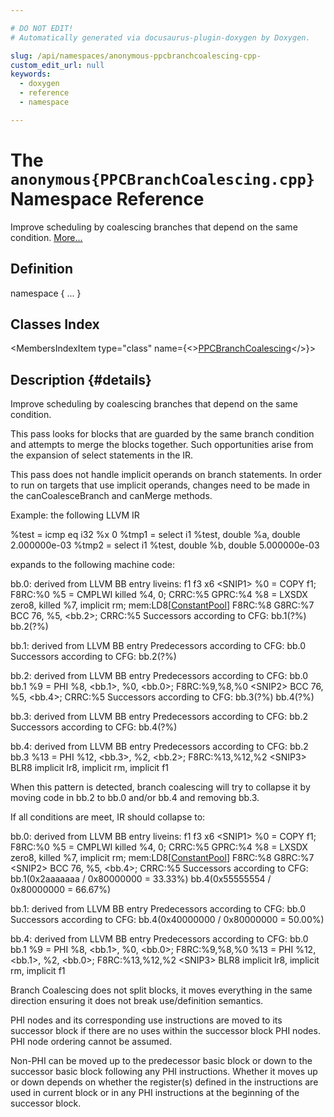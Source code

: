```yaml
---

# DO NOT EDIT!
# Automatically generated via docusaurus-plugin-doxygen by Doxygen.

slug: /api/namespaces/anonymous-ppcbranchcoalescing-cpp-
custom_edit_url: null
keywords:
  - doxygen
  - reference
  - namespace

---
```





# The `anonymous{PPCBranchCoalescing.cpp}` Namespace Reference

<DoxygenPage pluginConfig={pluginConfig}>

Improve scheduling by coalescing branches that depend on the same condition. <a href="#details">More...</a>

## Definition

<CodeBlock>namespace &#123; ... &#125;</CodeBlock>

## Classes Index

<MembersIndex>

<MembersIndexItem
  type="class"
  name={<><a href="/docs/api/classes/anonymous-namespace-ppcbranchcoalescing-cpp-/ppcbranchcoalescing">PPCBranchCoalescing</a></>}>
</MembersIndexItem>

</MembersIndex>

## Description {#details}

Improve scheduling by coalescing branches that depend on the same condition.

This pass looks for blocks that are guarded by the same branch condition and attempts to merge the blocks together. Such opportunities arise from the expansion of select statements in the IR.

This pass does not handle implicit operands on branch statements. In order to run on targets that use implicit operands, changes need to be made in the canCoalesceBranch and canMerge methods.

Example: the following LLVM IR 

<CodeBlock>
%test = icmp eq i32 %x 0
%tmp1 = select i1 %test, double %a, double 2.000000e-03
%tmp2 = select i1 %test, double %b, double 5.000000e-03
</CodeBlock>

expands to the following machine code:

bb.0: derived from LLVM BB entry liveins: f1 f3 x6 &lt;SNIP1&gt; %0 = COPY f1; F8RC:%0 %5 = CMPLWI killed %4, 0; CRRC:%5 GPRC:%4 %8 = LXSDX zero8, killed %7, implicit rm; mem:LD8&#91;<a href="/docs/api/classes/llvm/constantpool">ConstantPool</a>&#93; F8RC:%8 G8RC:%7 BCC 76, %5, &lt;bb.2&gt;; CRRC:%5 Successors according to CFG: bb.1(?%) bb.2(?%)

bb.1: derived from LLVM BB entry Predecessors according to CFG: bb.0 Successors according to CFG: bb.2(?%)

bb.2: derived from LLVM BB entry Predecessors according to CFG: bb.0 bb.1 %9 = PHI %8, &lt;bb.1&gt;, %0, &lt;bb.0&gt;; F8RC:%9,%8,%0 &lt;SNIP2&gt; BCC 76, %5, &lt;bb.4&gt;; CRRC:%5 Successors according to CFG: bb.3(?%) bb.4(?%)

bb.3: derived from LLVM BB entry Predecessors according to CFG: bb.2 Successors according to CFG: bb.4(?%)

bb.4: derived from LLVM BB entry Predecessors according to CFG: bb.2 bb.3 %13 = PHI %12, &lt;bb.3&gt;, %2, &lt;bb.2&gt;; F8RC:%13,%12,%2 &lt;SNIP3&gt; BLR8 implicit lr8, implicit rm, implicit f1

When this pattern is detected, branch coalescing will try to collapse it by moving code in bb.2 to bb.0 and/or bb.4 and removing bb.3.

If all conditions are meet, IR should collapse to:

bb.0: derived from LLVM BB entry liveins: f1 f3 x6 &lt;SNIP1&gt; %0 = COPY f1; F8RC:%0 %5 = CMPLWI killed %4, 0; CRRC:%5 GPRC:%4 %8 = LXSDX zero8, killed %7, implicit rm; mem:LD8&#91;<a href="/docs/api/classes/llvm/constantpool">ConstantPool</a>&#93; F8RC:%8 G8RC:%7 &lt;SNIP2&gt; BCC 76, %5, &lt;bb.4&gt;; CRRC:%5 Successors according to CFG: bb.1(0x2aaaaaaa / 0x80000000 = 33.33%) bb.4(0x55555554 / 0x80000000 = 66.67%)

bb.1: derived from LLVM BB entry Predecessors according to CFG: bb.0 Successors according to CFG: bb.4(0x40000000 / 0x80000000 = 50.00%)

bb.4: derived from LLVM BB entry Predecessors according to CFG: bb.0 bb.1 %9 = PHI %8, &lt;bb.1&gt;, %0, &lt;bb.0&gt;; F8RC:%9,%8,%0 %13 = PHI %12, &lt;bb.1&gt;, %2, &lt;bb.0&gt;; F8RC:%13,%12,%2 &lt;SNIP3&gt; BLR8 implicit lr8, implicit rm, implicit f1

Branch Coalescing does not split blocks, it moves everything in the same direction ensuring it does not break use/definition semantics.

PHI nodes and its corresponding use instructions are moved to its successor block if there are no uses within the successor block PHI nodes. PHI node ordering cannot be assumed.

Non-PHI can be moved up to the predecessor basic block or down to the successor basic block following any PHI instructions. Whether it moves up or down depends on whether the register(s) defined in the instructions are used in current block or in any PHI instructions at the beginning of the successor block.

</DoxygenPage>

